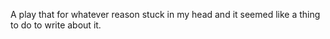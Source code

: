 A play that for whatever reason stuck in my head and it seemed like a thing to
do to write about it.
